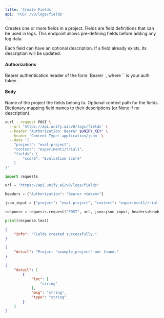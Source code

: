 ```yaml
---
title: 'Create Fields'
api: 'POST /v0/logs/fields'
---
```

Creates one or more fields in a project. Fields are field definitions that can be used
in logs. This endpoint allows pre-defining fields before adding any log data.

Each field can have an optional description. If a field already exists, its description
will be updated.

#### Authorizations

<ParamField header="Authorization" type="string" required="true">
  Bearer authentication header of the form `Bearer <token>`, where `<token>` is your auth token.
</ParamField>

#### Body

<ParamField body="project" type="string" required="true">
Name of the project the fields belong to.
</ParamField>

<ParamField body="context" type="string | null" >
Optional context path for the fields.
</ParamField>

<ParamField body="fields" type="object" required="true">
Dictionary mapping field names to their descriptions (or None if no description).
</ParamField>

<RequestExample>

```bash cURL
curl --request POST \
  --url 'https://api.unify.ai/v0/logs/fields' \
  --header "Authorization: Bearer $UNIFY_KEY" \
  --header 'Content-Type: application/json' \
  --data '{
    "project": "eval-project",
    "context": "experiment1/trial1",
    "fields": {
        "score": "Evaluation score"
    }
}'
```

```python Python
import requests

url = "https://api.unify.ai/v0/logs/fields"

headers = {"Authorization": "Bearer <token>"}

json_input = {"project": "eval-project", "context": "experiment1/trial1", "fields": {"score": "Evaluation score"}}

response = requests.request("POST", url, json=json_input, headers=headers)

print(response.text)
```

</RequestExample>
<ResponseExample>

```json 200
{
    "info": "Fields created successfully."
}
```

```json 404
{
    "detail": "Project 'example_project' not found."
}
```

```json 422
{
    "detail": [
        {
            "loc": [
                "string"
            ],
            "msg": "string",
            "type": "string"
        }
    ]
}
```

</ResponseExample>
